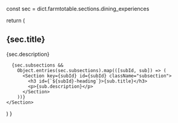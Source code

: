 
  const sec = dict.farmtotable.sections.dining_experiences

  return (
    <Section id="dining_experiences" className="main-section">
      <h2 id="dining_experiences-heading">{sec.title}</h2>
      <p>{sec.description}</p>

      {sec.subsections &&
        Object.entries(sec.subsections).map(([subId, sub]) => (
          <Section key={subId} id={subId} className="subsection">
            <h3 id={`${subId}-heading`}>{sub.title}</h3>
            <p>{sub.description}</p>
          </Section>
        ))}
    </Section>
  )
}